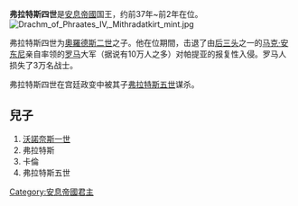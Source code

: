 '''弗拉特斯四世'''{{BD|？||前2年|}}是[[安息帝國|安息帝國]]国王，约前37年~前2年在位。
[[File:Drachm_of_Phraates_IV,_Mithradatkirt_mint.jpg|thumb]]

弗拉特斯四世为[[奧羅德斯二世|奧羅德斯二世]]之子。他在位期間，击退了由[[后三头|后三头]]之一的[[马克·安东尼|马克·安东尼]]亲自率领的[[罗马共和国|罗马]]大军（据说有10万人之多）对帕提亚的报复性入侵。罗马人损失了3万名战士。

弗拉特斯四世在宫廷政变中被其子[[弗拉特斯五世|弗拉特斯五世]]谋杀。

==兒子==
# [[沃諾奈斯一世|沃諾奈斯一世]]
# 弗拉特斯
# 卡倫
# 弗拉特斯五世

{{Parthian kings}}
{{Authority control}}
[[Category:安息帝國君主|Category:安息帝國君主]]